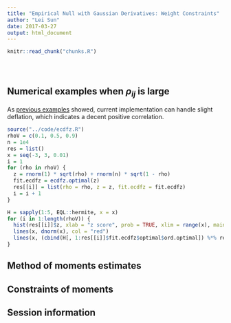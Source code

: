 ```yaml
---
title: "Empirical Null with Gaussian Derivatives: Weight Constraints"
author: "Lei Sun"
date: 2017-03-27
output: html_document
---
```


<!-- The file analysis/chunks.R contains chunks that define default settings
shared across the workflowr files. -->
```r
knitr::read_chunk("chunks.R")
```

<!-- Update knitr chunk options -->
```r
```

<!-- Insert the date the file was last updated -->
```r
```

<!-- Insert the code version (Git commit SHA1) if Git repository exists and R
 package git2r is installed -->
```r
```

<!-- Add your analysis here -->


## Numerical examples when $\rho_{ij}$ is large

As [previous examples](gaussian_derivatives_2.html) showed, current implementation can handle slight deflation, which indicates a decent positive correlation.

```r
source("../code/ecdfz.R")
rhoV = c(0.1, 0.5, 0.9)
n = 1e4
res = list()
x = seq(-3, 3, 0.01)
i = 1
for (rho in rhoV) {
  z = rnorm(1) * sqrt(rho) + rnorm(n) * sqrt(1 - rho)
  fit.ecdfz = ecdfz.optimal(z)
  res[[i]] = list(rho = rho, z = z, fit.ecdfz = fit.ecdfz)
  i = i + 1
}
```

```r
H = sapply(1:5, EQL::hermite, x = x)
for (i in 1:length(rhoV)) {
  hist(res[[i]]$z, xlab = "z score", prob = TRUE, xlim = range(x), main = bquote(rho == .(rhoV[i])), breaks = 100)
  lines(x, dnorm(x), col = "red")
  lines(x, (cbind(H[, 1:res[[i]]$fit.ecdfz$optimal$ord.optimal]) %*% res[[1]]$fit.ecdfz$optimal$w.optimal + 1) * dnorm(x), col = "blue")
}
```

## Method of moments estimates

## Constraints of moments

## Session information

<!-- Insert the session information into the document -->
```r
```

